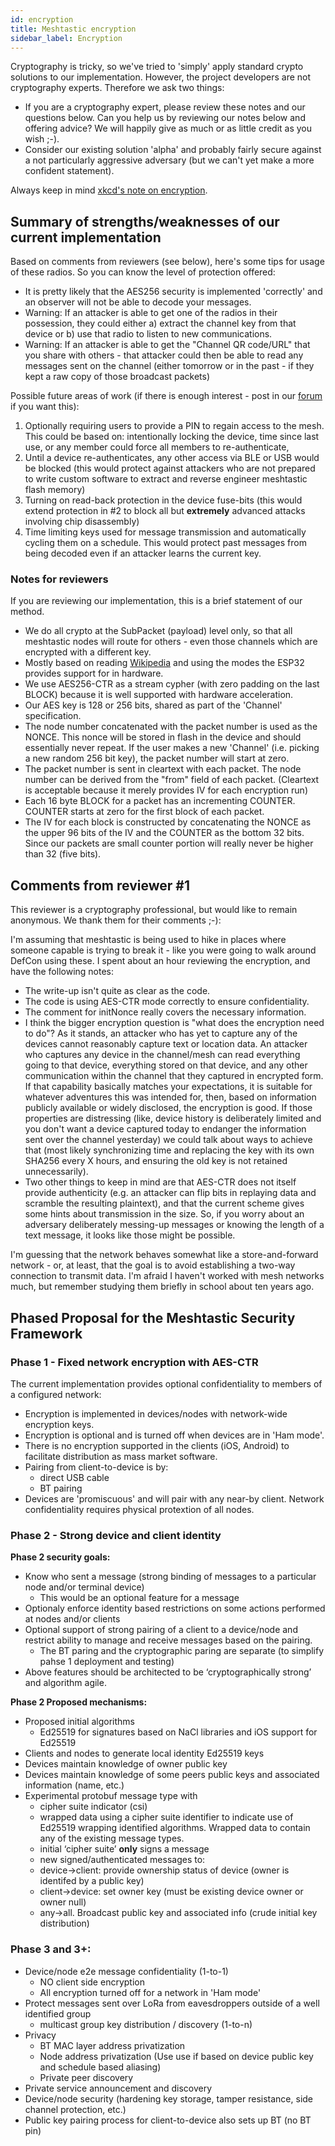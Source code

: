 ```yaml
---
id: encryption
title: Meshtastic encryption
sidebar_label: Encryption
---
```


Cryptography is tricky, so we've tried to 'simply' apply standard crypto solutions to our implementation. However, the project developers are not cryptography experts. Therefore we ask two things:

- If you are a cryptography expert, please review these notes and our questions below. Can you help us by reviewing our notes below and offering advice? We will happily give as much or as little credit as you wish ;-).
- Consider our existing solution 'alpha' and probably fairly secure against a not particularly aggressive adversary (but we can't yet make a more confident statement).

Always keep in mind [xkcd's note on encryption](https://xkcd.com/538).

## Summary of strengths/weaknesses of our current implementation

Based on comments from reviewers (see below), here's some tips for usage of these radios. So you can know the level of protection offered:

- It is pretty likely that the AES256 security is implemented 'correctly' and an observer will not be able to decode your messages.
- Warning: If an attacker is able to get one of the radios in their possession, they could either a) extract the channel key from that device or b) use that radio to listen to new communications.
- Warning: If an attacker is able to get the "Channel QR code/URL" that you share with others - that attacker could then be able to read any messages sent on the channel (either tomorrow or in the past - if they kept a raw copy of those broadcast packets)

Possible future areas of work (if there is enough interest - post in our [forum](https://meshtastic.discourse.group) if you want this):

1. Optionally requiring users to provide a PIN to regain access to the mesh. This could be based on: intentionally locking the device, time since last use, or any member could force all members to re-authenticate,
2. Until a device re-authenticates, any other access via BLE or USB would be blocked (this would protect against attackers who are not prepared to write custom software to extract and reverse engineer meshtastic flash memory)
3. Turning on read-back protection in the device fuse-bits (this would extend protection in #2 to block all but **extremely** advanced attacks involving chip disassembly)
4. Time limiting keys used for message transmission and automatically cycling them on a schedule. This would protect past messages from being decoded even if an attacker learns the current key.

### Notes for reviewers

If you are reviewing our implementation, this is a brief statement of our method.

- We do all crypto at the SubPacket (payload) level only, so that all meshtastic nodes will route for others - even those channels which are encrypted with a different key.
- Mostly based on reading [Wikipedia](<https://en.wikipedia.org/wiki/Block_cipher_mode_of_operation#Counter_(CTR)>) and using the modes the ESP32 provides support for in hardware.
- We use AES256-CTR as a stream cypher (with zero padding on the last BLOCK) because it is well supported with hardware acceleration.
- Our AES key is 128 or 256 bits, shared as part of the 'Channel' specification.
- The node number concatenated with the packet number is used as the NONCE. This nonce will be stored in flash in the device and should essentially never repeat. If the user makes a new 'Channel' (i.e. picking a new random 256 bit key), the packet number will start at zero.
- The packet number is sent in cleartext with each packet. The node number can be derived from the "from" field of each packet. (Cleartext is acceptable because it merely provides IV for each encryption run)
- Each 16 byte BLOCK for a packet has an incrementing COUNTER. COUNTER starts at zero for the first block of each packet.
- The IV for each block is constructed by concatenating the NONCE as the upper 96 bits of the IV and the COUNTER as the bottom 32 bits. Since our packets are small counter portion will really never be higher than 32 (five bits).

## Comments from reviewer #1

This reviewer is a cryptography professional, but would like to remain anonymous. We thank them for their comments ;-):

I'm assuming that meshtastic is being used to hike in places where someone capable is trying to break it - like you were going to walk around DefCon using these. I spent about an hour reviewing the encryption, and have the following notes:

- The write-up isn't quite as clear as the code.
- The code is using AES-CTR mode correctly to ensure confidentiality.
- The comment for initNonce really covers the necessary information.
- I think the bigger encryption question is "what does the encryption need to do"? As it stands, an attacker who has yet to capture any of the devices cannot reasonably capture text or location data. An attacker who captures any device in the channel/mesh can read everything going to that device, everything stored on that device, and any other communication within the channel that they captured in encrypted form. If that capability basically matches your expectations, it is suitable for whatever adventures this was intended for, then, based on information publicly available or widely disclosed, the encryption is good. If those properties are distressing (like, device history is deliberately limited and you don't want a device captured today to endanger the information sent over the channel yesterday) we could talk about ways to achieve that (most likely synchronizing time and replacing the key with its own SHA256 every X hours, and ensuring the old key is not retained unnecessarily).
- Two other things to keep in mind are that AES-CTR does not itself provide authenticity (e.g. an attacker can flip bits in replaying data and scramble the resulting plaintext), and that the current scheme gives some hints about transmission in the size. So, if you worry about an adversary deliberately messing-up messages or knowing the length of a text message, it looks like those might be possible.

I'm guessing that the network behaves somewhat like a store-and-forward network - or, at least, that the goal is to avoid establishing a two-way connection to transmit data. I'm afraid I haven't worked with mesh networks much, but remember studying them briefly in school about ten years ago.


## Phased Proposal for the Meshtastic Security Framework

### Phase 1 - Fixed network encryption with AES-CTR

The current implementation provides optional confidentiality to members of a configured network:
 * Encryption is implemented in devices/nodes with network-wide encryption keys.
 * Encryption is optional and is turned off when devices are in 'Ham mode'.
 * There is no encryption supported in the clients (iOS, Android) to facilitate distribution as mass market software.
 * Pairing from client-to-device is by:
    * direct USB cable
    * BT pairing
 * Devices are 'promiscuous' and will pair with any near-by client. Network confidentiality requires physical protextion of all nodes.

### Phase 2 - Strong device and client identity

**Phase 2 security goals:**
 * Know who sent a message (strong binding of messages to a particular node and/or terminal device)
    * This would be an optional feature for a message
 * Optionaly enforce identity based restrictions on some actions performed at nodes and/or clients
 * Optional support of strong pairing of a client to a device/node and restrict ability to manage and receive messages based on the pairing.
    * The BT paring and the cryptographic paring are separate (to simplify pahse 1 deployment and testing)
 * Above features should be architected to be ‘cryptographically strong’ and algorithm agile.

**Phase 2 Proposed mechanisms:**
 * Proposed initial algorithms
    - Ed25519 for signatures based on NaCl libraries and iOS support for Ed25519
 * Clients and nodes to generate local identity Ed25519 keys 
 * Devices maintain knowledge of owner public key
 * Devices maintain knowledge of some peers public keys and associated information (name, etc.)
 * Experimental protobuf message type with
     * cipher suite indicator (csi)
     * wrapped data using a cipher suite identifier to indicate use of Ed25519 wrapping identified algorithms. 
       Wrapped data to contain any of the existing message types.
     * initial ‘cipher suite’ **only** signs a message
     * new signed/authenticated messages to:
      *  device->client:  provide ownership status of device (owner is identifed by a public key)
      *  client->device:    set owner key (must be existing device owner or owner null)
      *  any->all.  Broadcast public key and associated info (crude initial key distribution)
 
### Phase 3 and 3+:
 * Device/node e2e message confidentiality (1-to-1)
    * NO client side encryption
    * All encryption turned off for a network in 'Ham mode'
  * Protect messages sent over LoRa from eavesdroppers outside of a well identified group
       - multicast group key distribution / discovery (1-to-n)
 * Privacy 
    * BT MAC layer address privatization
    * Node address privatization (Use use if based on device public key and schedule based aliasing)
    * Private peer discovery
 * Private service announcement and discovery
 * Device/node security (hardening key storage, tamper resistance, side channel protection, etc.)
 * Public key pairing process for client-to-device also sets up BT (no BT pin)
 


  


